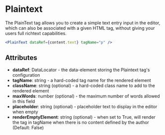 # Plaintext

The PlainText tag allows you to create a simple text entry input in the editor, which can also be associated with a given HTML tag, without giving your users full richtext capabilities.

```jsx
<PlainText dataRef={content.text} tagName="p" />
```

## Attributes

* **dataRef**: DataLocator - the data-element storing the Plaintext tag's configuration
* **tagName**: string - a hard-coded tag name for the rendered element
* **className**: string (optional) - a hard-coded class name to add to the rendered element
* **maxWords**: number (optional) - the maximum number of words allowed in this field
* **placeholder**: string (optional) - placeholder text to display in the editor when empty
* **renderEmptyElement**: string (optional) - when set to True, will render the tag in tagName when there is no content defined by the author (Default: False)
